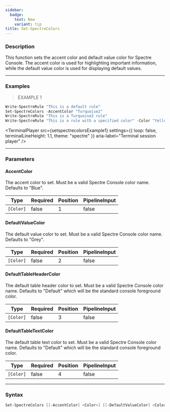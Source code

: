 ```yaml
---
sidebar:
  badge:
    text: New
    variant: tip
title: Set-SpectreColors
---
```





### Description

This function sets the accent color and default value color for Spectre Console. The accent color is used for highlighting important information, while the default value color is used for displaying default values.

---

### Examples
> EXAMPLE 1

```powershell
Write-SpectreRule "This is a default rule"
Set-SpectreColors -AccentColor "Turquoise2"
Write-SpectreRule "This is a Turquoise2 rule"
Write-SpectreRule "This is a rule with a specified color" -Color "Yellow"
```
<TerminalPlayer
    src={setspectrecolorsExample1}
    settings={{
        loop: false,
        terminalLineHeight: 1.1,
        theme: "spectre"
    }}
    aria-label="Terminal session player"
/>

---

### Parameters
#### **AccentColor**
The accent color to set. Must be a valid Spectre Console color name. Defaults to "Blue".

|Type     |Required|Position|PipelineInput|
|---------|--------|--------|-------------|
|`[Color]`|false   |1       |false        |

#### **DefaultValueColor**
The default value color to set. Must be a valid Spectre Console color name. Defaults to "Grey".

|Type     |Required|Position|PipelineInput|
|---------|--------|--------|-------------|
|`[Color]`|false   |2       |false        |

#### **DefaultTableHeaderColor**
The default table header color to set. Must be a valid Spectre Console color name. Defaults to "Default" which will be the standard console foreground color.

|Type     |Required|Position|PipelineInput|
|---------|--------|--------|-------------|
|`[Color]`|false   |3       |false        |

#### **DefaultTableTextColor**
The default table text color to set. Must be a valid Spectre Console color name. Defaults to "Default" which will be the standard console foreground color.

|Type     |Required|Position|PipelineInput|
|---------|--------|--------|-------------|
|`[Color]`|false   |4       |false        |

---

### Syntax
```powershell
Set-SpectreColors [[-AccentColor] <Color>] [[-DefaultValueColor] <Color>] [[-DefaultTableHeaderColor] <Color>] [[-DefaultTableTextColor] <Color>] [<CommonParameters>]
```
